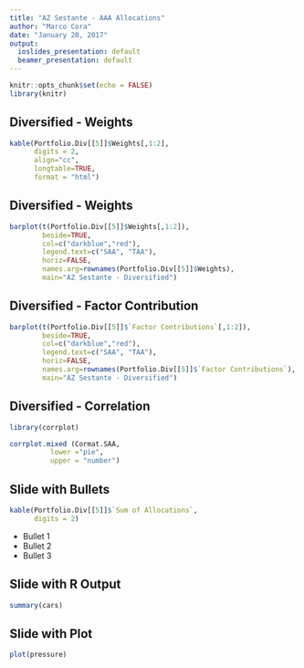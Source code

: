 ```yaml
---
title: "AZ Sestante - AAA Allocations"
author: "Marco Cora"
date: "January 20, 2017"
output:
  ioslides_presentation: default
  beamer_presentation: default
---
```


```r
knitr::opts_chunk$set(echo = FALSE)
library(knitr)
```


## Diversified - Weights

```r

kable(Portfolio.Div[[5]]$Weights[,1:2],
      digits = 2,
      align="cc",
      longtable=TRUE,
      format = "html")

```

## Diversified - Weights

```r
barplot(t(Portfolio.Div[[5]]$Weights[,1:2]),
        beside=TRUE,
        col=c("darkblue","red"),
        legend.text=c("SAA", "TAA"),
        horiz=FALSE,
        names.arg=rownames(Portfolio.Div[[5]]$Weights),
        main="AZ Sestante - Diversified")


```



## Diversified - Factor Contribution

```r
barplot(t(Portfolio.Div[[5]]$`Factor Contributions`[,1:2]),
        beside=TRUE,
        col=c("darkblue","red"),
        legend.text=c("SAA", "TAA"),
        horiz=FALSE,
        names.arg=rownames(Portfolio.Div[[5]]$`Factor Contributions`),
        main="AZ Sestante - Diversified")
```

## Diversified - Correlation

```r
library(corrplot)

corrplot.mixed (Cormat.SAA, 
          lower ="pie",
          upper = "number")
```



## Slide with Bullets

```r
kable(Portfolio.Div[[5]]$`Sum of Allocations`,
      digits = 2)
```


- Bullet 1
- Bullet 2
- Bullet 3

## Slide with R Output

```r
summary(cars)
```

## Slide with Plot

```r
plot(pressure)
```

